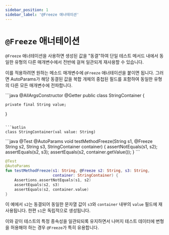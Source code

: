 ```yaml
---
sidebar_position: 1
sidebar_label: '@Freeze 애너테이션'
---
```



# `@Freeze` 애너테이션

`@Freeze` 애너테이션을 사용하면 생성된 값을 "동결"하여 단일 테스트 메서드 내에서 동일한 유형의 다른 매개변수에서 전반에 걸쳐 일관되게 재사용할 수 있습니다.

이를 적용하려면 원하는 메소드 매개변수에 `@Freeze` 애너테이션을 붙이면 됩니다. 그러면 AutoParams가 해당 동결된 값을 복합 개체의 중첩된 필드를 포함하여 동일한 유형의 다른 모든 매개변수에 전파합니다.

<JavaKotlinCodeBlock>
```java
@AllArgsConstructor
@Getter
public class StringContainer {

    private final String value;
}
```

```kotlin
class StringContainer(val value: String)
```
</JavaKotlinCodeBlock>

<JavaKotlinCodeBlock>
```java
@Test
@AutoParams
void testMethodFreeze(String s1, @Freeze String s2, String s3,
                      StringContainer container) {
    assertNotEquals(s1, s2);
    assertEquals(s2, s3);
    assertEquals(s2, container.getValue());
}
```

```kotlin
@Test
@AutoParams
fun testMethodFreeze(s1: String, @Freeze s2: String, s3: String,
                     container: StringContainer) {
    Assertions.assertNotEquals(s1, s2)
    assertEquals(s2, s3)
    assertEquals(s2, container.value)
}
```
</JavaKotlinCodeBlock>

이 예에서 `s2`는 동결되어 동일한 문자열 값이 `s3`와 `container` 내부의 `value` 필드에 재사용됩니다. 한편 `s1`은 독립적으로 생성됩니다.

이와 같이 테스트의 특정 종속성을 일관되되록 유지하면서 나머지 테스트 데이터에 변형을 허용해야 하는 경우 `@Freeze`가 특히 유용합니다.
